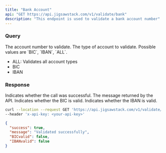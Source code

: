 ```yaml
---
title: "Bank Account"
api: "GET https://api.jigsawstack.com/v1/validate/bank"
description: "This endpoint is used to validate a bank account number"
---
```


### Query

<ParamField query="account_number" type="string" required>
  The account number to validate.
</ParamField>

<ParamField query="type" type="string" default="ALL" required>
  The type of account to validate. Possible values are `BIC`, `IBAN`, `ALL`.
  <ul>
    <li>ALL: Validates all account types</li>
    <li>BIC </li>
    <li>IBAN</li>
  </ul>
</ParamField>

<Snippet file="header.mdx" />

### Response

<ResponseField name="success" type="boolean">
  Indicates whether the call was successful.
</ResponseField>

<ResponseField name="message" type="string">
  The message returned by the API.
</ResponseField>

<ResponseField name="BICvalid" type="boolean">
  Indicates whether the BIC is valid.
</ResponseField>

<ResponseField name="IBANvalid" type="boolean">
  Indicates whether the IBAN is valid.
</ResponseField>

<RequestExample>

```bash Example Request
curl --location --request GET 'https://api.jigsawstack.com/v1/validate/bank?account_number=0033002200' \
--header 'x-api-key: <your-api-key>'
```

</RequestExample>

<ResponseExample>

```json Response
{
  "success": true,
  "message": "Validated successfully",
  "BICvalid": false,
  "IBANvalid": false
}
```

</ResponseExample>

